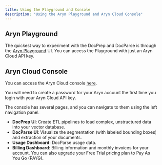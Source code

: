 ```yaml
---
title: Using the Playground and Console
description: "Using the Aryn Playground and Aryn Cloud Console"
---
```


## Aryn Playground

The quickest way to experiment with the DocPrep and DocParse is through the [Aryn Playground](https://play.aryn.cloud) UI. You can access the Playground with just an Aryn Cloud API key.


## Aryn Cloud Console

You can access the Aryn Cloud console [here](https://console.aryn.cloud). 

You will need to create a password for your Aryn account the first time you login with your Aryn Cloud API key.

The console has several pages, and you can navigate to them using the left navigation panel:

* **DocPrep UI**: Create ETL pipelines to load complex, unstructured data into your vector database.
* **DocParse UI**: Visualize the segmentation (with labeled bounding boxes) and extraction of your documents.
* **Usage Dashboard**: DocParse usage data.
* **Billing Dashboard**: Billing information and monthly invoices for your account. You can also upgrade your Free Trial pricing plan to Pay As You Go (PAYG).

